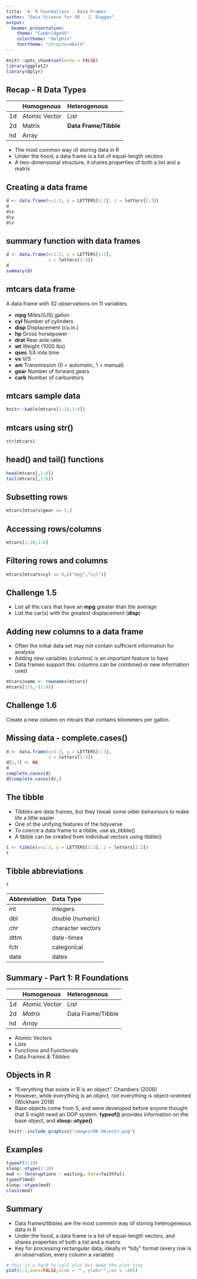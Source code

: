 ```yaml
---
title: '4. R Foundations - Data Frames'
author: "Data Science for OR - J. Duggan"
output:
  beamer_presentation:
    theme: "CambridgeUS"
    colortheme: "dolphin"
    fonttheme: "structurebold"
---
```


```r
knitr::opts_chunk$set(echo = FALSE)
library(ggplot2)
library(dplyr)
```


## Recap - R Data Types
 
|| Homogenous| Heterogenous |
|:------|:----------|:-----------|
|1d | Atomic Vector|List|
|2d | Matrix|**Data Frame/Tibble**|
|nd | Array| |

- The most common way of storing data in R
- Under the hood, a data frame is a list of equal-length vectors
- A two-dimensional structure, it shares properties of both a list and a matrix



## Creating a data frame

```r
d <- data.frame(x=1:3, y = LETTERS[1:3], z = letters[1:3])
d
d$x
d$y
d$z
```

## summary function with data frames

```r
d <- data.frame(x=1:3, y = LETTERS[1:3], 
                z = letters[1:3])
d
summary(d)
```

## mtcars data frame
A data frame with 32 observations on 11 variables.

- **mpg**	Miles/(US) gallon	
- **cyl**	Number of cylinders	
- **disp**	Displacement (cu.in.)	
- **hp**	Gross horsepower	
- **drat**	Rear axle ratio	
- **wt**	Weight (1000 lbs)	
- **qsec**	1/4 mile time	
- **vs**	V/S	
- **am**	Transmission (0 = automatic, 1 = manual)	
- **gear**	Number of forward gears	
- **carb**	Number of carburetors

## mtcars sample data

```r
knitr::kable(mtcars[1:10,1:6])
```

## mtcars using **str()**
```r
str(mtcars)
```
## head() and tail() functions
```r
head(mtcars[,1:6])
tail(mtcars[,1:6])
```

## Subsetting rows
```r
mtcars[mtcars$gear == 5,]
```

## Accessing rows/columns
```r
mtcars[1:10,1:6]
```

## Filtering rows and columns
```r
mtcars[mtcars$cyl == 6,c("mpg","cyl")]
```

## Challenge 1.5
- List all the cars that have an **mpg** greater than the average
- List the car(s) with the greatest displacement (**disp**)

## Adding new columns to a data frame
- Often the initial data set may not contain sufficient information for analysis
- Adding new variables (columns) is an important feature to have
- Data frames support this: columns can be combined or new information used

```r
mtcars$name <- rownames(mtcars)
mtcars[1:5,-(1:8)]
```

## Challenge 1.6
Create a new column on mtcars that contains kilometers per gallon. 

## Missing data - complete.cases()

```r
d <- data.frame(x=1:3, y = LETTERS[1:3], 
                z = letters[1:3])
d[2,3] <- NA
d
complete.cases(d)
d[complete.cases(d),]
```

## The tibble
- Tibbles are data frames, but they tweak some older behaviours to make life a little easier
- One of the unifying features of the tidyverse
- To coerce a data frame to a tibble, use as_tibble()
- A tibble can be created from individual vectors using tibble()


```r
t <- tibble(x=1:3, y = LETTERS[1:3], z = letters[1:3])
t
```

## Tibble abbreviations

```r
t
```

|Abbreviation| Data Type |
|:------|:--------|
|int | integers |
|dbl | double (numeric)|
|chr | character vectors| 
|dttm | date-times| 
|fctr | categorical| 
|date | dates |

## Summary - Part 1: R Foundations
|| Homogenous| Heterogenous |
|:------|:----------|:-----------|
|1d | Atomic Vector|List|
|2d | *Matrix*|Data Frame/Tibble|
|nd | *Array*| |

- Atomic Vectors
- Lists
- Functions and Functionals
- Data Frames & Tibbles

## Objects in R
- “Everything that exists in R is an object”. Chambers (2008)
- However, while everything is an object, not everything is object-oriented (Wickham 2019)
- Base objects come from S, and were developed before anyone thought that S might need an OOP system. **typeof()** provides information on the base object, and **sloop::otype()**

```r
 knitr::include_graphics("images/08 Objects.png")
```

## Examples
```r
typeof(1:10)
sloop::otype(1:10)
mod <- lm(eruptions ~ waiting, data=faithful) 
typeof(mod)
sloop::otype(mod)
class(mod)
```

## Summary
- Data frames/tibbles are the most common way of storing heterogeneous data in R
- Under the hood, a data frame is a list of equal-length vectors, and shares properties of both a list and a matrix
- Key for processing rectangular data, ideally in "tidy" format (every row is an observation, every column a variable)

```r
# this is a hack to call plot but make the plot tiny
plot(1:1,axes=FALSE,xlab = "", ylab="",cex = .001)
```


